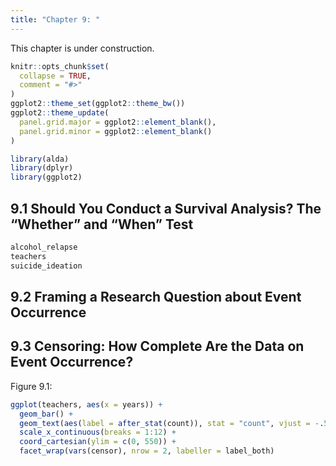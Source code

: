 ```yaml
---
title: "Chapter 9: "
---
```


::: {.alert .alert-warning}
This chapter is under construction.
:::

```r
knitr::opts_chunk$set(
  collapse = TRUE,
  comment = "#>"
)
ggplot2::theme_set(ggplot2::theme_bw())
ggplot2::theme_update(
  panel.grid.major = ggplot2::element_blank(),
  panel.grid.minor = ggplot2::element_blank()
)
```

```r
library(alda)
library(dplyr)
library(ggplot2)
```

## 9.1 Should You Conduct a Survival Analysis? The "Whether" and "When" Test

```r
alcohol_relapse
teachers
suicide_ideation
```

## 9.2 Framing a Research Question about Event Occurrence

## 9.3 Censoring: How Complete Are the Data on Event Occurrence?

Figure 9.1:

```r
ggplot(teachers, aes(x = years)) +
  geom_bar() +
  geom_text(aes(label = after_stat(count)), stat = "count", vjust = -.5) +
  scale_x_continuous(breaks = 1:12) +
  coord_cartesian(ylim = c(0, 550)) +
  facet_wrap(vars(censor), nrow = 2, labeller = label_both)
```
